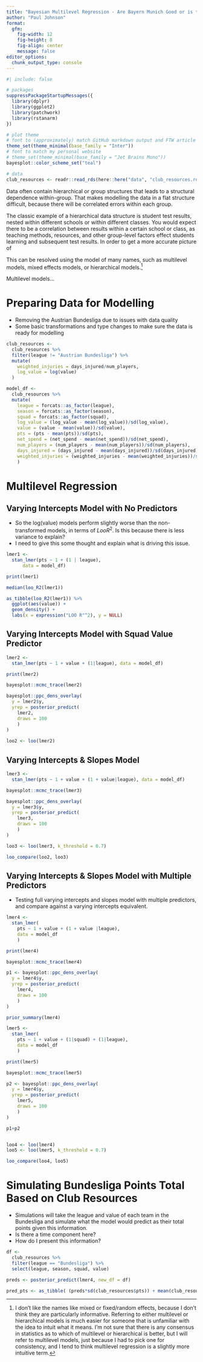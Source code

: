 ```yaml
---
title: "Bayesian Multilevel Regression - Are Bayern Munich Good or is the Bundesliga Bad?"
author: "Paul Johnson"
format: 
  gfm:
    fig-width: 12
    fig-height: 8
    fig-align: center
    message: false
editor_options: 
  chunk_output_type: console
---
```


```r
#| include: false

# packages
suppressPackageStartupMessages({
  library(dplyr)
  library(ggplot2)
  library(patchwork)
  library(rstanarm)
})

# plot theme
# font to (approximately) match GitHub markdown output and FTW article body
theme_set(theme_minimal(base_family = "Inter"))
# font to match my personal website
# theme_set(theme_minimal(base_family = "Jet Brains Mono"))
bayesplot::color_scheme_set("teal")

# data
club_resources <- readr::read_rds(here::here("data", "club_resources.rds"))

```

Data often contain hierarchical or group structures that leads to a structural dependence within-group. That makes modelling the data in a flat structure difficult, because there will be correlated errors within each group.

The classic example of a hierarchical data structure is student test results, nested within different schools or within different classes. You would expect there to be a correlation between results within a certain school or class, as teaching methods, resources, and other group-level factors effect students learning and subsequent test results. In order to get a more accurate picture of 
 
This can be resolved using the model of many names, such as multilevel models, mixed effects models, or hierarchical models.[^1] 

[^1]: I don't like the names like mixed or fixed/random effects, because I don't think they are particularly informative. Referring to either multilevel or hierarchical models is much easier for someone that is unfamiliar with the idea to intuit what it means. I'm not sure that there is any consensus in statistics as to which of multilevel or hierarchical is better, but I will refer to multilevel models, just because I had to pick one for consistency, and I tend to think multilevel regression is a slightly more intuitive term.

Multilevel models...


# Preparing Data for Modelling

-   Removing the Austrian Bundesliga due to issues with data quality
-   Some basic transformations and type changes to make sure the data is ready for modelling

```r

club_resources <-
  club_resources %>%
  filter(league != "Austrian Bundesliga") %>%
  mutate(
    weighted_injuries = days_injured/num_players,
    log_value = log(value)
  )

model_df <- 
  club_resources %>%
  mutate(
    league = forcats::as_factor(league),
    season = forcats::as_factor(season),
    squad = forcats::as_factor(squad),
    log_value = (log_value - mean(log_value))/sd(log_value),
    value = (value - mean(value))/sd(value),
    pts = (pts - mean(pts))/sd(pts),
    net_spend = (net_spend - mean(net_spend))/sd(net_spend),
    num_players = (num_players - mean(num_players))/sd(num_players),
    days_injured = (days_injured - mean(days_injured))/sd(days_injured),
    weighted_injuries = (weighted_injuries - mean(weighted_injuries))/sd(weighted_injuries)
    )

```

# Multilevel Regression

## Varying Intercepts Model with No Predictors

-   So the log(value) models perform slightly worse than the non-transformed models, in terms of $Loo R^2$. Is this because there is less variance to explain?
-   I need to give this some thought and explain what is driving this issue.

```r

lmer1 <-
  stan_lmer(pts ~ 1 + (1 | league),
      data = model_df)  

print(lmer1)

median(loo_R2(lmer1))

as_tibble(loo_R2(lmer1)) %>%
  ggplot(aes(value)) +
  geom_density() +
  labs(x = expression("LOO R"^2), y = NULL)

```

## Varying Intercepts Model with Squad Value Predictor

```r

lmer2 <- 
  stan_lmer(pts ~ 1 + value + (1|league), data = model_df)

print(lmer2)

bayesplot::mcmc_trace(lmer2)

bayesplot::ppc_dens_overlay(
  y = lmer2$y,
  yrep = posterior_predict(
    lmer2,
    draws = 100
    )
)
 
loo2 <- loo(lmer2)
```

## Varying Intercepts & Slopes Model

```r

lmer3 <- 
  stan_lmer(pts ~ 1 + value + (1 + value|league), data = model_df)

bayesplot::mcmc_trace(lmer3)

bayesplot::ppc_dens_overlay(
  y = lmer3$y,
  yrep = posterior_predict(
    lmer3,
    draws = 100
    )
)

loo3 <- loo(lmer3, k_threshold = 0.7)

loo_compare(loo2, loo3)
```

## Varying Intercepts & Slopes Model with Multiple Predictors

-   Testing full varying intercepts and slopes model with multiple predictors, and compare against a varying intercepts equivalent.

```r

lmer4 <- 
  stan_lmer(
    pts ~ 1 + value + (1 + value |league),
    data = model_df
    )

print(lmer4)

bayesplot::mcmc_trace(lmer4)

p1 <- bayesplot::ppc_dens_overlay(
  y = lmer4$y,
  yrep = posterior_predict(
    lmer4,
    draws = 100
    )
)

prior_summary(lmer4)

```


```r

lmer5 <- 
  stan_lmer(
    pts ~ 1 + value + (1|squad) + (1|league),
    data = model_df
    )

print(lmer5)

bayesplot::mcmc_trace(lmer5)

p2 <- bayesplot::ppc_dens_overlay(
  y = lmer4$y,
  yrep = posterior_predict(
    lmer5,
    draws = 100
    )
)

p1+p2


loo4 <- loo(lmer4)
loo5 <- loo(lmer5, k_threshold = 0.7)

loo_compare(loo4, loo5)

```

# Simulating Bundesliga Points Total Based on Club Resources

-   Simulations will take the league and value of each team in the Bundesliga and simulate what the model would predict as their total points given this information.
-   Is there a time component here?
-   How do I present this information?

```r

df <- 
  club_resources %>%
  filter(league == "Bundesliga") %>%
  select(league, season, squad, value)

preds <- posterior_predict(lmer4, new_df = df)

pred_pts <- as_tibble( (preds*sd(club_resources$pts)) + mean(club_resources$pts) )

```
